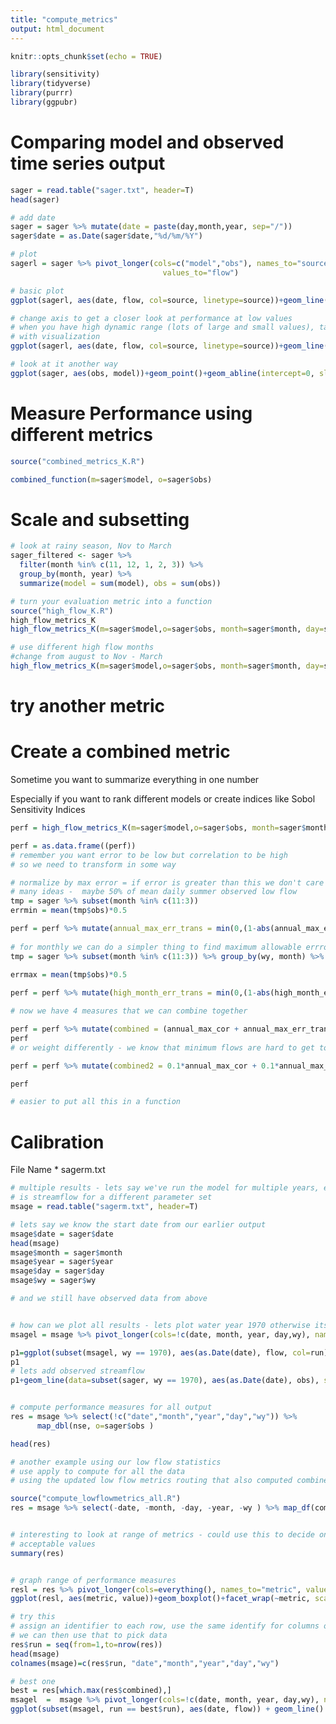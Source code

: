 ```yaml
---
title: "compute_metrics"
output: html_document
---
```


```r
knitr::opts_chunk$set(echo = TRUE)

library(sensitivity)
library(tidyverse)
library(purrr)
library(ggpubr)
```
# Comparing model and observed time series output

  
```r
sager = read.table("sager.txt", header=T)
head(sager)

# add date
sager = sager %>% mutate(date = paste(day,month,year, sep="/"))
sager$date = as.Date(sager$date,"%d/%m/%Y")

# plot
sagerl = sager %>% pivot_longer(cols=c("model","obs"), names_to="source",
                                  values_to="flow")

# basic plot
ggplot(sagerl, aes(date, flow, col=source, linetype=source))+geom_line()
```


```r
# change axis to get a closer look at performance at low values
# when you have high dynamic range (lots of large and small values), taking log can help
# with visualization
ggplot(sagerl, aes(date, flow, col=source, linetype=source))+geom_line()+scale_y_continuous(trans="log")+labs(y="streamflow mm/day")
```


```r
# look at it another way
ggplot(sager, aes(obs, model))+geom_point()+geom_abline(intercept=0, slope=1, col="red")


```

# Measure Performance using different metrics

```r


source("combined_metrics_K.R")

combined_function(m=sager$model, o=sager$obs)

```

# Scale and subsetting
  
```r

# look at rainy season, Nov to March
sager_filtered <- sager %>% 
  filter(month %in% c(11, 12, 1, 2, 3)) %>%
  group_by(month, year) %>%
  summarize(model = sum(model), obs = sum(obs))

# turn your evaluation metric into a function
source("high_flow_K.R")
high_flow_metrics_K
high_flow_metrics_K(m=sager$model,o=sager$obs, month=sager$month, day=sager$day, year=sager$year, wy=sager$wy)

# use different high flow months
#change from august to Nov - March
high_flow_metrics_K(m=sager$model,o=sager$obs, month=sager$month, day=sager$day, year=sager$year, wy=sager$wy, high_flow_months = c(11:3))


```
  

# try another metric


# Create a combined metric

Sometime you want to summarize everything in one number

Especially if you want to rank different models
or create indices like Sobol Sensitivity Indices

```r

perf = high_flow_metrics_K(m=sager$model,o=sager$obs, month=sager$month, day=sager$day, year=sager$year, wy=sager$wy, high_flow_months = c(11:3))

perf = as.data.frame((perf))
# remember you want error to be low but correlation to be high 
# so we need to transform in some way

# normalize by max error = if error is greater than this we don't care
# many ideas -  maybe 50% of mean daily summer observed low flow
tmp = sager %>% subset(month %in% c(11:3)) 
errmin = mean(tmp$obs)*0.5

perf = perf %>% mutate(annual_max_err_trans = min(0,(1-abs(annual_max_err/errmin) )))
      
# for monthly we can do a simpler thing to find maximum allowable errror   
tmp = sager %>% subset(month %in% c(11:3)) %>% group_by(wy, month) %>% summarize(obs=sum(obs))

errmax = mean(tmp$obs)*0.5
 
perf = perf %>% mutate(high_month_err_trans = min(0,(1-abs(high_month_err/errmin) )))

# now we have 4 measures that we can combine together

perf = perf %>% mutate(combined = (annual_max_cor + annual_max_err_trans + high_month_err_trans + high_month_cor)/4)
perf
# or weight differently - we know that minimum flows are hard to get to weight those differently

perf = perf %>% mutate(combined2 = 0.1*annual_max_cor + 0.1*annual_max_err_trans + 0.4*high_month_err_trans+ 0.4*high_month_cor)

perf

# easier to put all this in a function


```


# Calibration

File Name
* sagerm.txt



```r
# multiple results - lets say we've run the model for multiple years, each column
# is streamflow for a different parameter set
msage = read.table("sagerm.txt", header=T)

# lets say we know the start date from our earlier output
msage$date = sager$date
head(msage)
msage$month = sager$month
msage$year = sager$year
msage$day = sager$day
msage$wy = sager$wy

# and we still have observed data from above


# how can we plot all results - lets plot water year 1970 otherwise its hard to see
msagel = msage %>% pivot_longer(cols=!c(date, month, year, day,wy), names_to="run", values_to="flow")

p1=ggplot(subset(msagel, wy == 1970), aes(as.Date(date), flow, col=run))+geom_line()+theme(legend.position = "none")
p1
# lets add observed streamflow
p1+geom_line(data=subset(sager, wy == 1970), aes(as.Date(date), obs), size=2, col="black", linetype=2)+labs(y="Streamflow", x="Date")


# compute performance measures for all output
res = msage %>% select(!c("date","month","year","day","wy")) %>%
      map_dbl(nse, o=sager$obs )

head(res)
```


```r
# another example using our low flow statistics
# use apply to compute for all the data
# using the updated low flow metrics routing that also computed combined metrics

source("compute_lowflowmetrics_all.R")
res = msage %>% select(-date, -month, -day, -year, -wy ) %>% map_df(compute_lowflowmetrics_all, o=sager$obs, month=msage$month, day=msage$day, year=msage$year, wy=msage$wy)


# interesting to look at range of metrics - could use this to decide on
# acceptable values
summary(res)


# graph range of performance measures
resl = res %>% pivot_longer(cols=everything(), names_to="metric", values_to="value")
ggplot(resl, aes(metric, value))+geom_boxplot()+facet_wrap(~metric, scales="free")

# try this
# assign an identifier to each row, use the same identify for columns of original streamflow data
# we can then use that to pick data
res$run = seq(from=1,to=nrow(res))
head(msage)
colnames(msage)=c(res$run, "date","month","year","day","wy")

# best one
best = res[which.max(res$combined),]
msagel  =  msage %>% pivot_longer(cols=!c(date, month, year, day,wy), names_to="run", values_to="flow")
ggplot(subset(msagel, run == best$run), aes(date, flow)) + geom_line()



```